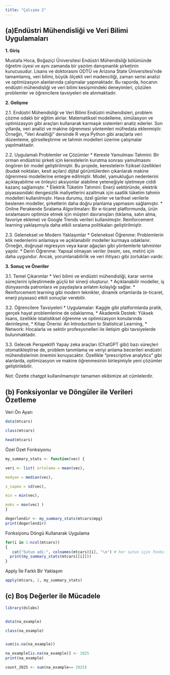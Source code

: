 ```yaml
---
title: "Çalışma 2"
---
```


## (a)Endüstri Mühendisliği ve Veri Bilimi Uygulamaları

**1. Giriş**

Mustafa Hoca, Boğaziçi Üniversitesi Endüstri Mühendisliği bölümünde öğretim üyesi ve aynı zamanda bir yazılım danışmanlık şirketinin kurucusudur. Lisans ve doktorasını ODTÜ ve Arizona State Üniversitesi'nde tamamlamış, veri bilimi, büyük ölçekli veri madenciliği, zaman serisi analizi ve optimizasyon alanlarında çalışmalar yapmaktadır. Bu raporda, hocanın endüstri mühendisliği ve veri bilimi kesişimindeki deneyimleri, çözülen problemler ve öğrencilere tavsiyeleri ele alınmaktadır.

**2. Gelişme**

2.1. Endüstri Mühendisliği ve Veri Bilimi Endüstri mühendisleri, problem çözme odaklı bir eğitim alırlar. Matematiksel modelleme, simülasyon ve optimizasyon gibi araçları kullanarak karmaşık sistemleri analiz ederler. Son yıllarda, veri analizi ve makine öğrenmesi yöntemleri müfredata eklenmiştir. Örneğin, "Veri Analitiği" dersinde R veya Python gibi araçlarla veri düzenleme, görselleştirme ve tahmin modelleri üzerine çalışmalar yapılmaktadır.

2.2. Uygulamalı Problemler ve Çözümler \* Kereste Yamulması Tahmini: Bir orman endüstrisi şirketi için kerestelerin kurutma sonrası yamulmasını öngören bir model geliştirilmiştir. Bu projede, kerestelerin fiziksel özellikleri (budak noktaları, kesit açıları) dijital görüntülerden çıkarılarak makine öğrenmesi modellerine entegre edilmiştir. Model, yamukluğun nedenlerini açıklayabilme ve önleyici aksiyonlar alabilme yeteneğiyle işletmeye ciddi kazanç sağlamıştır. \* Elektrik Tüketim Tahmini: Enerji sektöründe, elektrik piyasasındaki dengesizlik maliyetlerini azaltmak için saatlik tüketim tahmin modelleri kullanılmıştır. Hava durumu, özel günler ve tarihsel verilerle beslenen modeller, şirketlerin daha doğru planlama yapmasını sağlamıştır. \* Online Perakende Sıralama Algoritmaları: Bir e-ticaret platformunda, ürün sıralamasını optimize etmek için müşteri davranışları (tıklama, satın alma, favoriye ekleme) ve Google Trends verileri kullanılmıştır. Reinforcement learning yaklaşımıyla daha etkili sıralama politikaları geliştirilmiştir.

2.3. Geleneksel ve Modern Yaklaşımlar \* Geleneksel Öğrenme: Problemlerin kök nedenlerini anlamaya ve açıklanabilir modeller kurmaya odaklanır. Örneğin, doğrusal regresyon veya karar ağaçları gibi yöntemlerle tahminler yapılır. \* Derin Öğrenme: Yapısal olmayan veriler (resim, ses, metin) için daha uygundur. Ancak, yorumlanabilirlik ve veri ihtiyacı gibi zorlukları vardır.

**3. Sonuç ve Öneriler**

3.1. Temel Çıkarımlar \* Veri bilimi ve endüstri mühendisliği, karar verme süreçlerini iyileştirmede güçlü bir sinerji oluşturur. \* Açıklanabilir modeller, iş dünyasında patronlara ve paydaşlara anlatım kolaylığı sağlar. \* Reinforcement learning gibi modern teknikler, dinamik ortamlarda (e-ticaret, enerji piyasası) etkili sonuçlar verebilir.

3.2. Öğrencilere Tavsiyeleri \* Uygulamalar: Kaggle gibi platformlarda pratik, gerçek hayat problemlerine de odaklanma, \* Akademik Destek: Yüksek lisans, özellikle istatistiksel öğrenme ve optimizasyon konularında derinleşme, \* Kitap Önerisi: An Introduction to Statistical Learning, \* Network: Hocalarla ve sektör profesyonelleri ile iletişim gibi tavsiyelerde bulunmaktadır.

3.3. Gelecek Perspektifi Yapay zeka araçları (ChatGPT gibi) bazı süreçleri otomatikleştirse de, problem tanımlama ve veriyi anlama becerileri endüstri mühendislerinin önemini koruyacaktır. Özellikle "prescriptive analytics" gibi alanlarda, optimizasyon ve makine öğrenmesinin birleşimiyle yeni çözümler geliştirilebilir.

Not: Özette chatgpt kullanılmamıştır tamamen ekibimize ait cümlelerdir.

## (b) Fonksiyonlar ve Döngüler ile Verileri Özetleme

Veri Ön Ayarı

```r

data(mtcars)

class(mtcars)

head(mtcars)
```

Özel Özet Fonksiyonu

```r
my_summary_stats <- function(vec) {

veri <- list( ortalama = mean(vec),

medyan = median(vec),

s_sapma = sd(vec),

min = min(vec),

maks = max(vec) )
} 

degerlendir <- my_summary_stats(mtcars$mpg) 
print(degerlendir)
```

Fonksiyonu Döngü Kullanarak Uygulama

```r
for(i in 1:ncol(mtcars))
{
   cat("Sutun adi:", colnames(mtcars)[i], "\n") # her sutun için fonksiyonu çağırarak özet verileri sıralar 
  print(my_summary_stats(mtcars[[i]])) 
}
```

Apply İle Farklı Bir Yaklaşım

```r
apply(mtcars, 2, my_summary_stats)
```

## (c) Boş Değerler ile Mücadele

```r

library(dslabs)


data(na_example)

class(na_example)


sum(is.na(na_example))

na_example[is.na(na_example)] <- 2025
print(na_example)

count_2025 <- sum(na_example== 2025)

```

